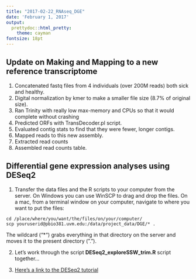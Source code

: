 ```yaml
---
title: "2017-02-22_RNAseq_DGE"
date: 'February 1, 2017'
output:
  prettydoc::html_pretty:
    theme: cayman
fontsize: 18pt
---
```

## Update on Making and Mapping to a new reference transcriptome

1. Concatenated fastq files from 4 individuals (over 200M reads) both sick and healthy.
2. Digital normalization by kmer to make a smaller file size (8.7% of original size).
3. Ran Trinity with really low max-memory and CPUs so that it would complete without crashing
4. Predicted ORFs with TransDecoder.pl script.
5. Evaluated contig stats to find that they were fewer, longer contigs.
6. Mapped reads to this new assembly.
7. Extracted read counts
8. Assembled read counts table.



## Differential gene expression analyses using DESeq2

1. Transfer the data files and the R scripts to your computer from the server. On Windows you can use WinSCP to drag and drop the files.  On a mac, from a terminal window on your computer, navigate to where you want to put the files:
```
cd /place/where/you/want/the/files/on/your/computer/
scp youruserid@pbio381.uvm.edu:/data/project_data/DGE/* .   
```
The wildcard ("*") grabs everything in that directory on the server and moves it to the present directory (".").

2. Let's work through the script **DESeq2_exploreSSW_trim.R** script together...

3. [Here's a link to the DESeq2 tutorial](https://www.bioconductor.org/packages/devel/bioc/vignettes/DESeq2/inst/doc/DESeq2_pdf.pdf)